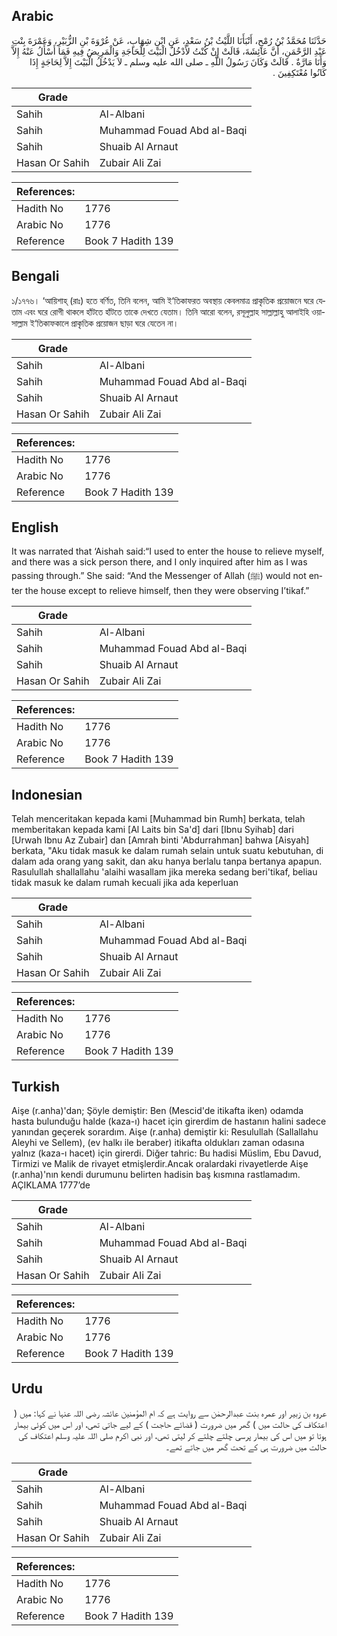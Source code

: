 ## Arabic


<div dir="rtl" lang="ar" style={{fontSize:'larger',backgroundColor:'#f8f9fa',padding:20}}>
حَدَّثَنَا مُحَمَّدُ بْنُ رُمْحٍ، أَنْبَأَنَا اللَّيْثُ بْنُ سَعْدٍ، عَنِ ابْنِ شِهَابٍ، عَنْ عُرْوَةَ بْنِ الزُّبَيْرِ، وَعَمْرَةَ بِنْتِ عَبْدِ الرَّحْمَنِ، أَنَّ عَائِشَةَ، قَالَتْ إِنْ كُنْتُ لأَدْخُلُ الْبَيْتَ لِلْحَاجَةِ وَالْمَرِيضُ فِيهِ فَمَا أَسْأَلُ عَنْهُ إِلاَّ وَأَنَا مَارَّةٌ ‏.‏ قَالَتْ وَكَانَ رَسُولُ اللَّهِ ـ صلى الله عليه وسلم ـ لاَ يَدْخُلُ الْبَيْتَ إِلاَّ لِحَاجَةٍ إِذَا كَانُوا مُعْتَكِفِينَ ‏.‏
</div>
<div style={{backgroundColor:'#f8f9fa',padding:20, marginBottom: 10}}><table> <thead> <tr> <th>Grade</th> <th></th> </tr> </thead> <tbody> <tr><td>Sahih</td><td>Al-Albani</td></tr><tr><td>Sahih</td><td>Muhammad Fouad Abd al-Baqi</td></tr><tr><td>Sahih</td><td>Shuaib Al Arnaut</td></tr><tr><td>Hasan Or Sahih</td><td>Zubair Ali Zai</td></tr></tbody></table><table> <thead> <tr> <th>References:</th> <th></th> </tr> </thead> <tbody><tr><td>Hadith No</td><td>1776</td></tr><tr><td>Arabic No</td><td>1776</td></tr><tr><td>Reference</td><td>Book 7 Hadith 139</td></tr></tbody></table></div>

## Bengali


<div dir="ltr" lang="bn" style={{fontSize:'larger',backgroundColor:'#f8f9fa',padding:20}}>
১/১৭৭৬। ‘আয়িশাহ্ (রাঃ) হতে বর্ণিত, তিনি বলেন, আমি ই‘তিকাফরত অবস্থায় কেবলমাত্র প্রাকৃতিক প্রয়োজনে ঘরে যেতাম এবং ঘরে রোগী থাকলে হাঁটতে হাঁটতে তাকে দেখতে যেতাম। তিনি আরো বলেন, রসূলুল্লাহ সাল্লাল্লাহু আলাইহি ওয়াসাল্লাম ই‘তিকাফকালে প্রাকৃতিক প্রয়োজন ছাড়া ঘরে যেতেন না।
</div>
<div style={{backgroundColor:'#f8f9fa',padding:20, marginBottom: 10}}><table> <thead> <tr> <th>Grade</th> <th></th> </tr> </thead> <tbody> <tr><td>Sahih</td><td>Al-Albani</td></tr><tr><td>Sahih</td><td>Muhammad Fouad Abd al-Baqi</td></tr><tr><td>Sahih</td><td>Shuaib Al Arnaut</td></tr><tr><td>Hasan Or Sahih</td><td>Zubair Ali Zai</td></tr></tbody></table><table> <thead> <tr> <th>References:</th> <th></th> </tr> </thead> <tbody><tr><td>Hadith No</td><td>1776</td></tr><tr><td>Arabic No</td><td>1776</td></tr><tr><td>Reference</td><td>Book 7 Hadith 139</td></tr></tbody></table></div>

## English


<div dir="ltr" lang="en" style={{fontSize:'larger',backgroundColor:'#f8f9fa',padding:20}}>
It was narrated that ‘Aishah said:“I used to enter the house to relieve myself, and there was a sick person there, and I only inquired after him as I was passing through.” She said: “And the Messenger of Allah (ﷺ) would not enter the house except to relieve himself, then they were observing I’tikaf.”
</div>
<div style={{backgroundColor:'#f8f9fa',padding:20, marginBottom: 10}}><table> <thead> <tr> <th>Grade</th> <th></th> </tr> </thead> <tbody> <tr><td>Sahih</td><td>Al-Albani</td></tr><tr><td>Sahih</td><td>Muhammad Fouad Abd al-Baqi</td></tr><tr><td>Sahih</td><td>Shuaib Al Arnaut</td></tr><tr><td>Hasan Or Sahih</td><td>Zubair Ali Zai</td></tr></tbody></table><table> <thead> <tr> <th>References:</th> <th></th> </tr> </thead> <tbody><tr><td>Hadith No</td><td>1776</td></tr><tr><td>Arabic No</td><td>1776</td></tr><tr><td>Reference</td><td>Book 7 Hadith 139</td></tr></tbody></table></div>

## Indonesian


<div dir="ltr" lang="id" style={{fontSize:'larger',backgroundColor:'#f8f9fa',padding:20}}>
Telah menceritakan kepada kami [Muhammad bin Rumh] berkata, telah memberitakan kepada kami [Al Laits bin Sa'd] dari [Ibnu Syihab] dari [Urwah Ibnu Az Zubair] dan [Amrah binti 'Abdurrahman] bahwa [Aisyah] berkata, "Aku tidak masuk ke dalam rumah selain untuk suatu kebutuhan, di dalam ada orang yang sakit, dan aku hanya berlalu tanpa bertanya apapun. Rasulullah shallallahu 'alaihi wasallam jika mereka sedang beri'tikaf, beliau tidak masuk ke dalam rumah kecuali jika ada keperluan
</div>
<div style={{backgroundColor:'#f8f9fa',padding:20, marginBottom: 10}}><table> <thead> <tr> <th>Grade</th> <th></th> </tr> </thead> <tbody> <tr><td>Sahih</td><td>Al-Albani</td></tr><tr><td>Sahih</td><td>Muhammad Fouad Abd al-Baqi</td></tr><tr><td>Sahih</td><td>Shuaib Al Arnaut</td></tr><tr><td>Hasan Or Sahih</td><td>Zubair Ali Zai</td></tr></tbody></table><table> <thead> <tr> <th>References:</th> <th></th> </tr> </thead> <tbody><tr><td>Hadith No</td><td>1776</td></tr><tr><td>Arabic No</td><td>1776</td></tr><tr><td>Reference</td><td>Book 7 Hadith 139</td></tr></tbody></table></div>

## Turkish


<div dir="ltr" lang="tr" style={{fontSize:'larger',backgroundColor:'#f8f9fa',padding:20}}>
Aişe (r.anha)'dan; Şöyle demiştir: Ben (Mescid'de itikafta iken) odamda hasta bulunduğu halde (kaza-ı) hacet için girerdim de hastanın halini sadece yanından geçerek sorardım. Aişe (r.anha) demiştir ki: Resulullah (Sallallahu Aleyhi ve Sellem), (ev halkı ile beraber) itikafta oldukları zaman odasına yalnız (kaza-ı hacet) için girerdi. Diğer tahric: Bu hadisi Müslim, Ebu Davud, Tirmizi ve Malik de rivayet etmişlerdir.Ancak oralardaki rivayetlerde Aişe (r.anha)'nın kendi durumunu belirten hadisin baş kısmına rastlamadım. AÇIKLAMA 1777’de
</div>
<div style={{backgroundColor:'#f8f9fa',padding:20, marginBottom: 10}}><table> <thead> <tr> <th>Grade</th> <th></th> </tr> </thead> <tbody> <tr><td>Sahih</td><td>Al-Albani</td></tr><tr><td>Sahih</td><td>Muhammad Fouad Abd al-Baqi</td></tr><tr><td>Sahih</td><td>Shuaib Al Arnaut</td></tr><tr><td>Hasan Or Sahih</td><td>Zubair Ali Zai</td></tr></tbody></table><table> <thead> <tr> <th>References:</th> <th></th> </tr> </thead> <tbody><tr><td>Hadith No</td><td>1776</td></tr><tr><td>Arabic No</td><td>1776</td></tr><tr><td>Reference</td><td>Book 7 Hadith 139</td></tr></tbody></table></div>

## Urdu


<div dir="rtl" lang="ur" style={{fontSize:'larger',backgroundColor:'#f8f9fa',padding:20}}>
عروہ بن زبیر اور عمرہ بنت عبدالرحمٰن سے روایت ہے کہ ام المؤمنین عائشہ رضی اللہ عنہا نے کہا: میں ( اعتکاف کی حالت میں ) گھر میں ضرورت ( قضائے حاجت ) کے لیے جاتی تھی، اور اس میں کوئی بیمار ہوتا تو میں اس کی بیمار پرسی چلتے چلتے کر لیتی تھی، اور نبی اکرم صلی اللہ علیہ وسلم اعتکاف کی حالت میں ضرورت ہی کے تحت گھر میں جاتے تھے۔
</div>
<div style={{backgroundColor:'#f8f9fa',padding:20, marginBottom: 10}}><table> <thead> <tr> <th>Grade</th> <th></th> </tr> </thead> <tbody> <tr><td>Sahih</td><td>Al-Albani</td></tr><tr><td>Sahih</td><td>Muhammad Fouad Abd al-Baqi</td></tr><tr><td>Sahih</td><td>Shuaib Al Arnaut</td></tr><tr><td>Hasan Or Sahih</td><td>Zubair Ali Zai</td></tr></tbody></table><table> <thead> <tr> <th>References:</th> <th></th> </tr> </thead> <tbody><tr><td>Hadith No</td><td>1776</td></tr><tr><td>Arabic No</td><td>1776</td></tr><tr><td>Reference</td><td>Book 7 Hadith 139</td></tr></tbody></table></div>